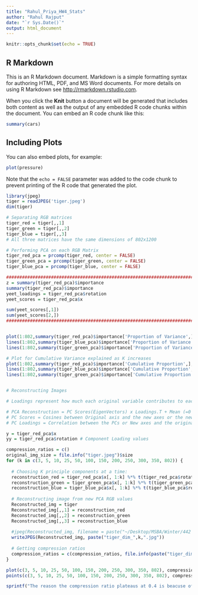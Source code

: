 ```yaml
---
title: "Rahul_Priya_HW4_Stats"
author: "Rahul Rajput"
date: "`r Sys.Date()`"
output: html_document
---
```


```r
knitr::opts_chunk$set(echo = TRUE)
```

## R Markdown

This is an R Markdown document. Markdown is a simple formatting syntax for authoring HTML, PDF, and MS Word documents. For more details on using R Markdown see <http://rmarkdown.rstudio.com>.

When you click the **Knit** button a document will be generated that includes both content as well as the output of any embedded R code chunks within the document. You can embed an R code chunk like this:

```r
summary(cars)
```

## Including Plots

You can also embed plots, for example:

```r
plot(pressure)
```

Note that the `echo = FALSE` parameter was added to the code chunk to prevent printing of the R code that generated the plot.

```r
library(jpeg)
tiger = readJPEG('tiger.jpeg')
dim(tiger)

# Separating RGB matrices
tiger_red = tiger[,,1]
tiger_green = tiger[,,2]
tiger_blue = tiger[,,3]
# All three matrices have the same dimensions of 802x1200

# Performing PCA on each RGB Matrix
tiger_red_pca = prcomp(tiger_red, center = FALSE)
tiger_green_pca = prcomp(tiger_green, center = FALSE)
tiger_blue_pca = prcomp(tiger_blue, center = FALSE)

###########################################################################################################################
z = summary(tiger_red_pca)$importance
summary(tiger_red_pca)$importance
yeet_loadings = tiger_red_pca$rotation
yeet_scores = tiger_red_pca$x

sum(yeet_scores[,1])
sum(yeet_scores[2,])
###########################################################################################################################


plot(1:802,summary(tiger_red_pca)$importance['Proportion of Variance',],type="l",col="red",xlab='K dimensions',ylab = 'Prop of Variance')
lines(1:802,summary(tiger_blue_pca)$importance['Proportion of Variance',],col="blue")
lines(1:802,summary(tiger_green_pca)$importance['Proportion of Variance',],col="green")

# Plot for Cumulative Variance explained as K increases
plot(1:802,summary(tiger_red_pca)$importance['Cumulative Proportion',],col='red',xlab="K dimensions", ylab='Cumulative Variance explained',type="l")#,type="l",col="red")
lines(1:802,summary(tiger_blue_pca)$importance['Cumulative Proportion',],col='blue')#,col="green")
lines(1:802,summary(tiger_green_pca)$importance['Cumulative Proportion',],col='green')#,col="green")


# Reconstructing Images

# Loadings represent how much each original variable contributes to each principal component, while scores represent how much # each observation is represented by each principal component

# PCA Reconstruction = PC Scores(EigenVectors) x Loadings.T + Mean (=0 for this case)
# PC Scores = Cosines between Original axis and the new axes or the new Components or the new variables.
# PC Loadings = Correlation between the PCs or New axes and the original std variables.

y = tiger_red_pca$x 
yy = tiger_red_pca$rotation # Component Loading values

compression_ratios = c()
original_img_size = file.info("tiger.jpeg")$size
for (k in c(3, 5, 10, 25, 50, 100, 150, 200, 250, 300, 350, 802)) {
  
  # Choosing K principle components at a time:
  reconstruction_red = tiger_red_pca$x[, 1:k] %*% t(tiger_red_pca$rotation[, 1:k]) + tiger_red_pca$center
  reconstruction_green = tiger_green_pca$x[, 1:k] %*% t(tiger_green_pca$rotation[, 1:k]) + tiger_green_pca$center
  reconstruction_blue = tiger_blue_pca$x[, 1:k] %*% t(tiger_blue_pca$rotation[, 1:k]) + tiger_blue_pca$center
  
  # Reconstructing image from new PCA RGB values
  Reconstructed_img = tiger
  Reconstructed_img[,,1] = reconstruction_red
  Reconstructed_img[,,2] = reconstruction_green
  Reconstructed_img[,,3] = reconstruction_blue
  
  #jpeg(Reconstructed_img, filename = paste("~/Desktop/MSBA/Winter/442 - Advanced Statistics/HW4/tiger_dim_", k, ".jpeg"))
  writeJPEG(Reconstructed_img, paste("tiger_dim_",k,".jpg"))
  
  # Getting compression ratios
  compression_ratios = c(compression_ratios, file.info(paste("tiger_dim_",k,".jpg"))$size/original_img_size)
}

plot(c(3, 5, 10, 25, 50, 100, 150, 200, 250, 300, 350, 802), compression_ratios, type = "l", xlab="Dimensions", ylab =  "CompressionRatio")
points(c(3, 5, 10, 25, 50, 100, 150, 200, 250, 300, 350, 802), compression_ratios)

sprintf("The reason the compression ratio plateaus at 0.4 is beacuse of a difference in the dpi of the original image and the generated images.")
```

